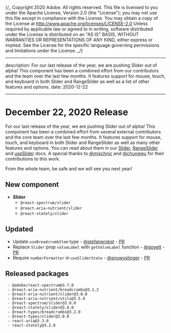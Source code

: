 {/_ Copyright 2020 Adobe. All rights reserved.
This file is licensed to you under the Apache License, Version 2.0 (the "License");
you may not use this file except in compliance with the License. You may obtain a copy
of the License at http://www.apache.org/licenses/LICENSE-2.0
Unless required by applicable law or agreed to in writing, software distributed under
the License is distributed on an "AS IS" BASIS, WITHOUT WARRANTIES OR REPRESENTATIONS
OF ANY KIND, either express or implied. See the License for the specific language
governing permissions and limitations under the License. _/}


---

description: For our last release of the year, we are pushing Slider out of alpha! This component has been a combined effort from our contributors and the team over the last few months. It features support for mouse, touch, and keyboard in both Slider and RangeSlider as well as a list of other features and options.
date: 2020-12-22

---

# December 22, 2020 Release

For our last release of the year, we are pushing Slider out of alpha! This component has been a combined effort from several external contributors and the core team over the last few months. It features support for mouse, touch, and keyboard in both Slider and RangeSlider as well as many other features and options. You can read about them in our [Slider](https://react-spectrum.adobe.com/react-spectrum/Slider.html), [RangeSlider](https://react-spectrum.adobe.com/react-spectrum/RangeSlider.html) and [useSlider](https://react-spectrum.adobe.com/react-aria/useSlider.html) docs. A special thanks to [@mischnic](https://github.com/mischnic) and [@chungwu](https://github.com/chungwu) for their contributions to this work.

From the whole team, be safe and we will see you next year!

## New component

- **Slider**
  - `@react-spectrum/slider`
  - `@react-aria-nutrient/slider`
  - `@react-stately/slider`

## Updated

- Update `useBreadcrumbItem` type - [@stefanprobst](https://github.com/stefanprobst) - [PR](https://github.com/adobe/react-spectrum/pull/1317)
- Replace `Slider` prop `valueLabel` with `getValueLabel` function - [@govett](https://github.com/devongovett) - [PR](https://github.com/adobe/react-spectrum/pull/1399)
- Require `numberFormatter` in `useSliderState` - [@snowystinger](https://github.com/snowystinger) - [PR](https://github.com/adobe/react-spectrum/pull/1381)

## Released packages

```
 - @adobe/react-spectrum@3.7.0
 - @react-aria-nutrient/breadcrumbs@3.1.2
 - @react-aria-nutrient/slider@3.0.0
 - @react-aria-nutrient/utils@3.5.0
 - @react-spectrum/slider@3.0.0
 - @react-stately/slider@3.0.0
 - @react-types/breadcrumbs@3.2.0
 - @react-types/slider@3.0.0
 - react-aria@3.3.0
 - react-stately@3.2.0
```
